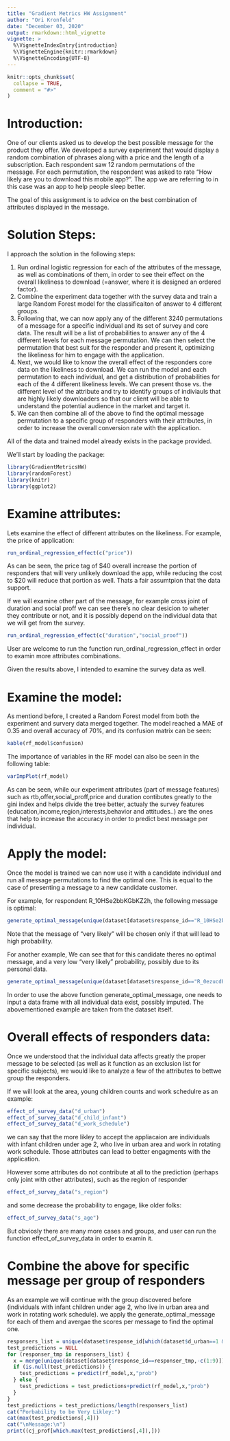 ```yaml
---
title: "Gradient Metrics HW Assignment"
author: "Ori Kronfeld"
date: "December 03, 2020"
output: rmarkdown::html_vignette
vignette: >
  %\VignetteIndexEntry{introduction}
  %\VignetteEngine{knitr::rmarkdown}
  %\VignetteEncoding{UTF-8}
---
```


```r
knitr::opts_chunk$set(
  collapse = TRUE,
  comment = "#>"
)
```

# Introduction:

One of our clients asked us to develop the best possible message for the product they offer. We developed a survey experiment that would display a random combination of phrases along with a price and the length of a subscription. Each respondent saw 12 random permutations of the message. For each permutation, the respondent was asked to rate "How likely are you to download this mobile app?". The app we are referring to in this case was an app to help people sleep better.

The goal of this assignment is to advice on the best combination of attributes displayed in the message.

# Solution Steps:
I approach the solution in the following steps:

1. Run ordinal logistic regression for each of the attributes of the message, as well as combinations of them, in order to see their effect on the overall likeliness to download (=answer, where it is designed an ordered factor).
2. Combine the experiment data together with the survey data and train a large Random Forest model for the classificaiton of answer to 4 different groups.
3. Following that, we can now apply any of the different 3240 permutations of a message for a specific individual and its set of survey and core data. The result will be a list of probabilities to answer any of the 4 different levels for each message permutation. We can then select the permutation that best suit for the responder and present it, optimizing the likeliness for him to engage with the application.
4. Next, we would like to know the overall effect of the responders core data on the likeliness to download. We can run the model and each permutation to each individual, and get a distribution of probabilities for each of the 4 different likeliness levels. We can present those vs. the different level of the attribute and try to identify groups of indiviauls that are highly likely downloaders so that our client will be able to understand the potential audience in the market and target it.
5. We can then combine all of the above to find the optimal message permutation to a specific group of responders with their attributes, in order to increase the overall conversion rate with the application.

All of the data and trained model already exists in the package provided.

We'll start by loading the package:

```r
library(GradientMetricsHW)
library(randomForest)
library(knitr)
library(ggplot2)
```
# Examine attributes:

Lets examine the effect of different attributes on the likeliness. For example, the price of application:
```r
run_ordinal_regression_effect(c("price"))
```

As can be seen, the price tag of $40 overall increase the portion of responders that will very unlikely download the app, while reducing the cost to $20 will reduce that portion as well. Thats a fair assumtpion that the data support.

If we will examine other part of the message, for example cross joint of duration and social proff we can see there's no clear desicion to wheter they contribute or not, and it is possibly depend on the individual data that we will get from the survey.
```r
run_ordinal_regression_effect(c("duration","social_proof"))
```

User are welcome to run the function run_ordinal_regression_effect in order to examin more attributes combinations.

Given the results above, I intended to examine the survey data as well.

# Examine the model:
As mentiond before, I created a Random Forest model from both the experiment and survery data merged together.
The model reached a MAE of 0.35 and overall accuracy of 70%, and its confusion matrix can be seen:

```r
kable(rf_model$confusion)
```

The importance of variables in the RF model can also be seen in the following table:
```r
varImpPlot(rf_model)
```

As can be seen, while our experiment attributes (part of message features) such as rtb,offer,social_proff,price and duration contibutes greatly to the gini index and helps divide the tree better, actualy the survey features (education,income,region,interests,behavior and attitudes..) are the ones that help to increase the accuracy in order to predict best message per individual.

# Apply the model:
Once the model is trained we can now use it with a candidate individual and run all message permutations to find the optimal one. This is equal to the case of presenting a message to a new candidate customer.

For example, for respondent R_10HSe2bbKGbKZ2h, the following message is optimal:
```r
generate_optimal_message(unique(dataset[dataset$response_id=="R_10HSe2bbKGbKZ2h",-c(1:9)]))
```

Note that the message of "very likely" will be chosen only if that will lead to high probability.

For another example, 
We can see that for this candidate theres no optimal message, and a very low "very likely" probability, possibly due to its personal data.
```r
generate_optimal_message(unique(dataset[dataset$response_id=="R_0ezucdFLFLIYzK1",-c(1:9)]))
```

In order to use the above function generate_optimal_message, one needs to input a data frame with all individual data exist, possibly imputed. The abovementioned example are taken from the dataset itself.

# Overall effects of responders data:
Once we understood that the individual data affects greatly the proper message to be selected (as well as it function as an exclusion list for specific subjects), we would like to analyze a few of the attributes to bettwe group the responders.

If we will look at the area, young children counts and work schedulre as an example:
```r
effect_of_survey_data("d_urban")
effect_of_survey_data("d_child_infant")
effect_of_survey_data("d_work_schedule")
```
we can say that the more likley to accept the appliacaion are individuals with infant children under age 2, who live in urban area and work in rotating work schedule. Those attributes can lead to better engagments with the application.

However some attributes do not contribute at all to the prediction (perhaps only joint with other attributes), such as the region of responder
```r
effect_of_survey_data("s_region")
```

and some decrease the probability to engage, like older folks:
```r
effect_of_survey_data("s_age")
```

But obviosly there are many more cases and groups, and user can run the function effect_of_survey_data in order to examin it.

# Combine the above for specific message per group of responders

As an example we will continue with the group discovered before (individuals with infant children under age 2, who live in urban area and work in rotating work schedule). we apply the generate_optimal_message for each of them and avergae the scores per message to find the optimal one.

```r
responsers_list = unique(dataset$response_id[which(dataset$d_urban==1 & dataset$d_child_infant!=0 & dataset$d_child_infant!=1 & dataset$d_work_schedule==4)])
test_predictions = NULL
for (responser_tmp in responsers_list) {
  x = merge(unique(dataset[dataset$response_id==responser_tmp,-c(1:9)]),cj_prof)
  if (is.null(test_predictions)) {
    test_predictions = predict(rf_model,x,"prob")
  } else {
    test_predictions = test_predictions+predict(rf_model,x,"prob")
  }
}
test_predictions = test_predictions/length(responsers_list)
cat("Porbability to be Very Likley:")
cat(max(test_predictions[,4]))
cat("\nMessage:\n")
print((cj_prof[which.max(test_predictions[,4]),]))

```
